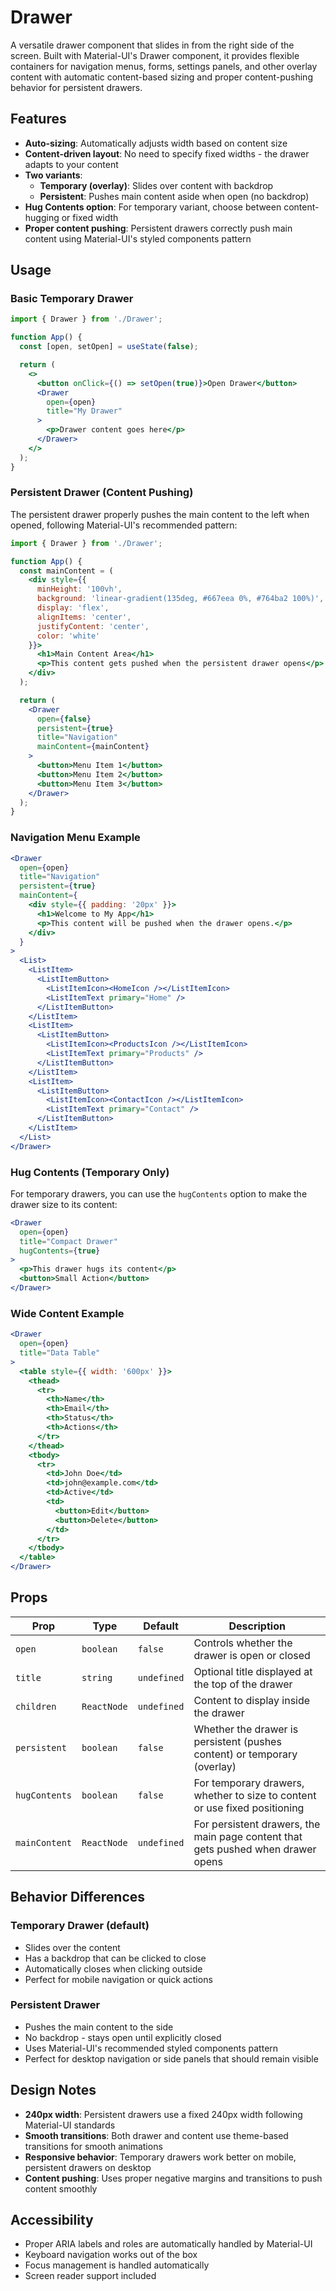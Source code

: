 # Drawer

A versatile drawer component that slides in from the right side of the screen. Built with Material-UI's Drawer component, it provides flexible containers for navigation menus, forms, settings panels, and other overlay content with automatic content-based sizing and proper content-pushing behavior for persistent drawers.

## Features

- **Auto-sizing**: Automatically adjusts width based on content size
- **Content-driven layout**: No need to specify fixed widths - the drawer adapts to your content
- **Two variants**: 
  - **Temporary (overlay)**: Slides over content with backdrop
  - **Persistent**: Pushes main content aside when open (no backdrop)
- **Hug Contents option**: For temporary variant, choose between content-hugging or fixed width
- **Proper content pushing**: Persistent drawers correctly push main content using Material-UI's styled components pattern

## Usage

### Basic Temporary Drawer

```jsx
import { Drawer } from './Drawer';

function App() {
  const [open, setOpen] = useState(false);

  return (
    <>
      <button onClick={() => setOpen(true)}>Open Drawer</button>
      <Drawer
        open={open}
        title="My Drawer"
      >
        <p>Drawer content goes here</p>
      </Drawer>
    </>
  );
}
```

### Persistent Drawer (Content Pushing)

The persistent drawer properly pushes the main content to the left when opened, following Material-UI's recommended pattern:

```jsx
import { Drawer } from './Drawer';

function App() {
  const mainContent = (
    <div style={{ 
      minHeight: '100vh', 
      background: 'linear-gradient(135deg, #667eea 0%, #764ba2 100%)',
      display: 'flex',
      alignItems: 'center',
      justifyContent: 'center',
      color: 'white'
    }}>
      <h1>Main Content Area</h1>
      <p>This content gets pushed when the persistent drawer opens</p>
    </div>
  );

  return (
    <Drawer
      open={false}
      persistent={true}
      title="Navigation"
      mainContent={mainContent}
    >
      <button>Menu Item 1</button>
      <button>Menu Item 2</button>
      <button>Menu Item 3</button>
    </Drawer>
  );
}
```

### Navigation Menu Example

```jsx
<Drawer
  open={open}
  title="Navigation"
  persistent={true}
  mainContent={
    <div style={{ padding: '20px' }}>
      <h1>Welcome to My App</h1>
      <p>This content will be pushed when the drawer opens.</p>
    </div>
  }
>
  <List>
    <ListItem>
      <ListItemButton>
        <ListItemIcon><HomeIcon /></ListItemIcon>
        <ListItemText primary="Home" />
      </ListItemButton>
    </ListItem>
    <ListItem>
      <ListItemButton>
        <ListItemIcon><ProductsIcon /></ListItemIcon>
        <ListItemText primary="Products" />
      </ListItemButton>
    </ListItem>
    <ListItem>
      <ListItemButton>
        <ListItemIcon><ContactIcon /></ListItemIcon>
        <ListItemText primary="Contact" />
      </ListItemButton>
    </ListItem>
  </List>
</Drawer>
```

### Hug Contents (Temporary Only)

For temporary drawers, you can use the `hugContents` option to make the drawer size to its content:

```jsx
<Drawer
  open={open}
  title="Compact Drawer"
  hugContents={true}
>
  <p>This drawer hugs its content</p>
  <button>Small Action</button>
</Drawer>
```

### Wide Content Example

```jsx
<Drawer
  open={open}
  title="Data Table"
>
  <table style={{ width: '600px' }}>
    <thead>
      <tr>
        <th>Name</th>
        <th>Email</th>
        <th>Status</th>
        <th>Actions</th>
      </tr>
    </thead>
    <tbody>
      <tr>
        <td>John Doe</td>
        <td>john@example.com</td>
        <td>Active</td>
        <td>
          <button>Edit</button>
          <button>Delete</button>
        </td>
      </tr>
    </tbody>
  </table>
</Drawer>
```

## Props

| Prop | Type | Default | Description |
|------|------|---------|-------------|
| `open` | `boolean` | `false` | Controls whether the drawer is open or closed |
| `title` | `string` | `undefined` | Optional title displayed at the top of the drawer |
| `children` | `ReactNode` | `undefined` | Content to display inside the drawer |
| `persistent` | `boolean` | `false` | Whether the drawer is persistent (pushes content) or temporary (overlay) |
| `hugContents` | `boolean` | `false` | For temporary drawers, whether to size to content or use fixed positioning |
| `mainContent` | `ReactNode` | `undefined` | For persistent drawers, the main page content that gets pushed when drawer opens |

## Behavior Differences

### Temporary Drawer (default)
- Slides over the content
- Has a backdrop that can be clicked to close
- Automatically closes when clicking outside
- Perfect for mobile navigation or quick actions

### Persistent Drawer
- Pushes the main content to the side
- No backdrop - stays open until explicitly closed
- Uses Material-UI's recommended styled components pattern
- Perfect for desktop navigation or side panels that should remain visible

## Design Notes

- **240px width**: Persistent drawers use a fixed 240px width following Material-UI standards
- **Smooth transitions**: Both drawer and content use theme-based transitions for smooth animations
- **Responsive behavior**: Temporary drawers work better on mobile, persistent drawers on desktop
- **Content pushing**: Uses proper negative margins and transitions to push content smoothly

## Accessibility

- Proper ARIA labels and roles are automatically handled by Material-UI
- Keyboard navigation works out of the box
- Focus management is handled automatically
- Screen reader support included

